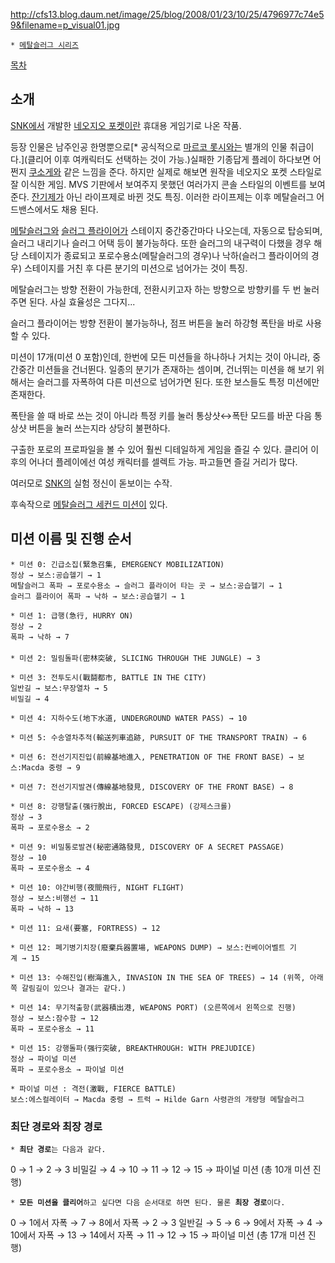 http://cfs13.blog.daum.net/image/25/blog/2008/01/23/10/25/4796977c74e59&filename=p_visual01.jpg

 * [[메탈슬러그 시리즈]]

[[목차]]
== 소개 ==
[[SNK]]에서 개발한 [[네오지오 포켓]]이란 휴대용 게임기로 나온 작품.

등장 인물은 남주인공 한명뿐으로[* 공식적으로 [[마르코 롯시]]와는 별개의 인물 취급이다.](클리어 이후 여캐릭터도 선택하는 것이 가능.)실패한 기종답게 플레이 하다보면 어쩐지 [[쿠소게]]와 같은 느낌을 준다. 하지만 실제로 해보면 원작을 네오지오 포켓 스타일로 잘 이식한 게임. MVS 기판에서 보여주지 못했던 여러가지 콘솔 스타일의 이벤트를 보여준다. [[잔기]]제가 아닌 라이프제로 바뀐 것도 특징. 이러한 라이프제는 이후 메탈슬러그 어드밴스에서도 채용 된다.

[[메탈슬러그]]와 [[슬러그 플라이어]]가 스테이지 중간중간마다 나오는데, 자동으로 탑승되며, 슬러그 내리기나 슬러그 어택 등이 불가능하다. 또한 슬러그의 내구력이 다했을 경우 해당 스테이지가 종료되고 포로수용소(메탈슬러그의 경우)나 낙하(슬러그 플라이어의 경우) 스테이지를 거친 후 다른 분기의 미션으로 넘어가는 것이 특징.

메탈슬러그는 방향 전환이 가능한데, 전환시키고자 하는 방향으로 방향키를 두 번 눌러 주면 된다. 사실 효율성은 그다지...

슬러그 플라이어는 방향 전환이 불가능하나, 점프 버튼을 눌러 하강형 폭탄을 바로 사용할 수 있다.

미션이 17개(미션 0 포함)인데, 한번에 모든 미션들을 하나하나 거치는 것이 아니라, 중간중간 미션들을 건너뛴다. 일종의 분기가 존재하는 셈이며, 건너뛰는 미션을 해 보기 위해서는 슬러그를 자폭하여 다른 미션으로 넘어가면 된다. 또한 보스들도 특정 미션에만 존재한다.

폭탄을 쓸 때 바로 쓰는 것이 아니라 특정 키를 눌러 통상샷↔폭탄 모드를 바꾼 다음 통상샷 버튼을 눌러 쓰는지라 상당히 불편하다.

구출한 포로의 프로파일을 볼 수 있어 훨씬 디테일하게 게임을 즐길 수 있다. 클리어 이후의 어나더 플레이에선 여성 캐릭터를 셀렉트 가능. 파고들면 즐길 거리가 많다.

여러모로 [[SNK]]의 실험 정신이 돋보이는 수작.

후속작으로 [[메탈슬러그 세컨드 미션]]이 있다.

== 미션 이름 및 진행 순서 ==
 * 미션 0: 긴급소집(緊急召集, EMERGENCY MOBILIZATION)
 정상 → 보스:공습헬기 → 1
 메탈슬러그 폭파 → 포로수용소 → 슬러그 플라이어 타는 곳 → 보스:공습헬기 → 1
 슬러그 플라이어 폭파 → 낙하 → 보스:공습헬기 → 1

 * 미션 1: 급행(急行, HURRY ON)
 정상 → 2
 폭파 → 낙하 → 7
 
 * 미션 2: 밀림돌파(密林突破, SLICING THROUGH THE JUNGLE) → 3

 * 미션 3: 전투도시(戰鬪都市, BATTLE IN THE CITY)
 일반길 → 보스:무장열차 → 5
 비밀길 → 4

 * 미션 4: 지하수도(地下水道, UNDERGROUND WATER PASS) → 10

 * 미션 5: 수송열차추적(輸送列車追跡, PURSUIT OF THE TRANSPORT TRAIN) → 6

 * 미션 6: 전선기지진입(前線基地進入, PENETRATION OF THE FRONT BASE) → 보스:Macda 중령 → 9

 * 미션 7: 전선기지발견(傳線基地發見, DISCOVERY OF THE FRONT BASE) → 8

 * 미션 8: 강행탈출(强行脫出, FORCED ESCAPE) (강제스크롤)
 정상 → 3
 폭파 → 포로수용소 → 2

 * 미션 9: 비밀통로발견(秘密通路發見, DISCOVERY OF A SECRET PASSAGE)
 정상 → 10
 폭파 → 포로수용소 → 4

 * 미션 10: 야간비행(夜間飛行, NIGHT FLIGHT)
 정상 → 보스:비행선 → 11
 폭파 → 낙하 → 13

 * 미션 11: 요새(要塞, FORTRESS) → 12

 * 미션 12: 폐기병기치장(廢棄兵器置場, WEAPONS DUMP) → 보스:컨베이어벨트 기계 → 15

 * 미션 13: 수해진입(樹海進入, INVASION IN THE SEA OF TREES) → 14 (위쪽, 아래쪽 갈림길이 있으나 결과는 같다.)

 * 미션 14: 무기적출항(武器積出港, WEAPONS PORT) (오른쪽에서 왼쪽으로 진행)
 정상 → 보스:잠수함 → 12
 폭파 → 포로수용소 → 11

 * 미션 15: 강행돌파(强行突破, BREAKTHROUGH: WITH PREJUDICE)
 정상 → 파이널 미션
 폭파 → 포로수용소 → 파이널 미션

 * 파이널 미션 : 격전(激戰, FIERCE BATTLE)
 보스:에스컬레이터 → Macda 중령 → 트럭 → Hilde Garn 사령관의 개량형 메탈슬러그
=== 최단 경로와 최장 경로 ===
 * '''최단 경로'''는 다음과 같다.
0 → 1 → 2 → 3 비밀길 → 4 → 10 → 11 → 12 → 15 → 파이널 미션 (총 10개 미션 진행)
 * '''모든 미션을 클리어'''하고 싶다면 다음 순서대로 하면 된다. 물론 '''최장 경로'''이다.
0 → 1에서 자폭 → 7 → 8에서 자폭 → 2 → 3 일반길 → 5 → 6 → 9에서 자폭 → 4 → 10에서 자폭 → 13 → 14에서 자폭 → 11 → 12 → 15 → 파이널 미션 (총 17개 미션 진행)
